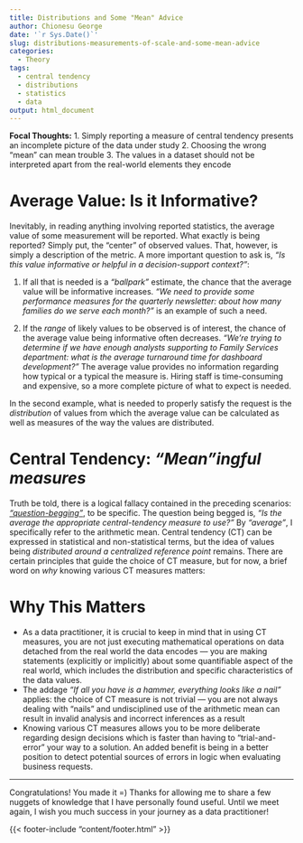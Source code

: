 ```yaml
---
title: Distributions and Some "Mean" Advice
author: Chionesu George
date: '`r Sys.Date()`'
slug: distributions-measurements-of-scale-and-some-mean-advice
categories:
  - Theory
tags:
  - central tendency
  - distributions
  - statistics
  - data
output: html_document
---
```


**Focal Thoughts:**
   1. Simply reporting a measure of central tendency presents an incomplete picture of the data under study
   2. Choosing the wrong "mean" can mean trouble
   3. The values in a dataset should not be interpreted apart from the real-world elements they encode

# Average Value: Is it Informative? 

Inevitably, in reading anything involving reported statistics, the average value of some measurement will be reported. What exactly is being reported?  Simply put, the "center" of observed values.  That, however, is simply a description of the metric.  A more important question to ask is, _"Is this value informative or helpful in a decision-support context?"_:

   1. If all that is needed is a _"ballpark"_ estimate, the chance that the average value will be informative increases. _"We need to provide some performance measures for the quarterly newsletter: about how many families do we serve each month?"_ is an example of such a need.
   
   2. If the _range_ of likely values to be observed is of interest, the chance of the average value being informative often decreases.  _"We're trying to determine if we have enough analysts supporting to Family Services department: what is the average turnaround time for dashboard development?"_  The average value provides no information regarding how typical or a typical the measure is.  Hiring staff is time-consuming and expensive, so a more complete picture of what to expect is needed. 

In the second example, what is needed to properly satisfy the request is the _distribution_ of values from which the average value can be calculated as well as measures of the way the values are distributed.

# Central Tendency: _"Mean"ingful measures_

Truth be told, there is a logical fallacy contained in the preceding scenarios: [_"question-begging"_](https://www.merriam-webster.com/dictionary/question-begging), to be specific.  The question being begged is, _"Is the average the appropriate central-tendency measure to use?"_ By _"average"_, I specifically refer to the arithmetic mean.  Central tendency (CT) can be expressed in statistical and non-statistical terms, but the idea of values being _distributed around a centralized reference point_ remains. There are certain principles that guide the choice of CT measure, but for now, a brief word on _why_ knowing various CT measures matters:

# Why This Matters

- As a data practitioner, it is crucial to keep in mind that in using CT measures, you are not just executing mathematical operations on data detached from the real world the data encodes &mdash; you are making statements (explicitly or implicitly) about some quantifiable aspect of the real world, which includes the distribution and specific characteristics of the data values.
- The addage _"If all you have is a hammer, everything looks like a nail"_ applies: the choice of CT measure is not trivial &mdash; you are not always dealing with "nails" and undisciplined use of the arithmetic mean can result in invalid analysis and incorrect inferences as a result
- Knowing various CT measures allows you to be more deliberate regarding design decisions which is faster than having to "trial-and-error" your way to a solution. An added benefit is being in a better position to detect potential sources of errors in logic when evaluating business requests.

<hr style="width:100%">
Congratulations!  You made it =)  Thanks for allowing me to share a few nuggets of knowledge that I have personally found useful. Until we meet again, I wish you much success in your journey as a data practitioner!

{{< footer-include "content/footer.html" >}}
